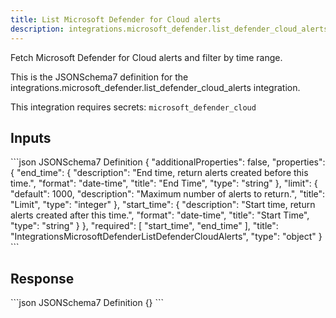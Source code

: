 ```yaml
---
title: List Microsoft Defender for Cloud alerts
description: integrations.microsoft_defender.list_defender_cloud_alerts
---
```


Fetch Microsoft Defender for Cloud alerts and filter by time range.

This is the JSONSchema7 definition for the integrations.microsoft_defender.list_defender_cloud_alerts integration.

This integration requires secrets: `microsoft_defender_cloud`

## Inputs

<CodeGroup>
```json JSONSchema7 Definition
{
    "additionalProperties": false,
    "properties": {
        "end_time": {
            "description": "End time, return alerts created before this time.",
            "format": "date-time",
            "title": "End Time",
            "type": "string"
        },
        "limit": {
            "default": 1000,
            "description": "Maximum number of alerts to return.",
            "title": "Limit",
            "type": "integer"
        },
        "start_time": {
            "description": "Start time, return alerts created after this time.",
            "format": "date-time",
            "title": "Start Time",
            "type": "string"
        }
    },
    "required": [
        "start_time",
        "end_time"
    ],
    "title": "IntegrationsMicrosoftDefenderListDefenderCloudAlerts",
    "type": "object"
}
```

</CodeGroup>

## Response

<CodeGroup>
```json JSONSchema7 Definition
{}
```

</CodeGroup>

